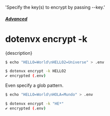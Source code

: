   'Specify the key(s) to encrypt by passing --key.'

##### [Advanced](/docs/advanced)
# dotenvx encrypt -k

<p className="lead">{description}</p>

```sh
$ echo "HELLO=World\nHELLO2=Universe" > .env

$ dotenvx encrypt -k HELLO2
✔ encrypted (.env)
```

Even specify a glob pattern.

```sh
$ echo "HELLO=World\nHOLA=Mundo" > .env

$ dotenvx encrypt -k "HE*"
✔ encrypted (.env)
```
